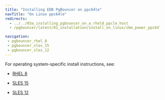```yaml
---
title: "Installing EDB PgBouncer on ppc64le"
navTitle: "On Linux ppc64le" 
redirects:
  - ../../03a_installing_pgbouncer_on_a_rhel8_ppcle_host
  - /pgbouncer/latest/01_installation/install_on_linux/ibm_power_ppc64le/

navigation:
 - pgbouncer_rhel_8
 - pgbouncer_sles_15
 - pgbouncer_sles_12
---
```


For operating system-specific install instructions, see:

  - [RHEL 8](pgbouncer_rhel_8)

  - [SLES 15](pgbouncer_sles_15)
  - [SLES 12](pgbouncer_sles_12)
